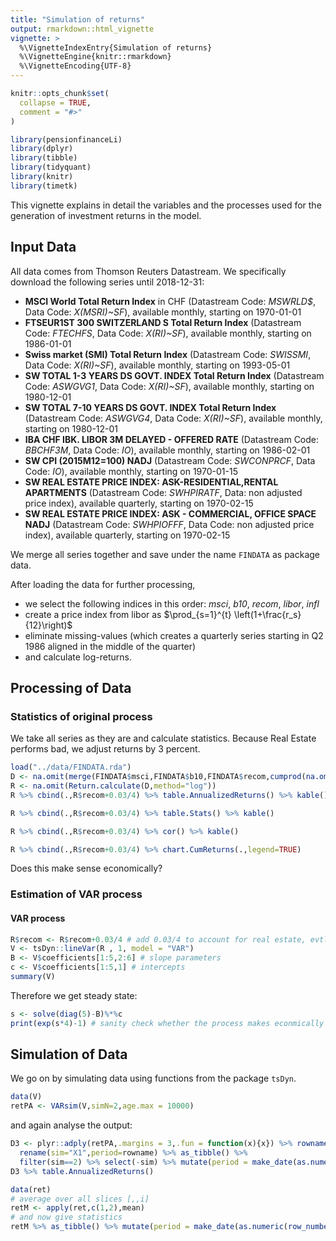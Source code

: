 ```yaml
---
title: "Simulation of returns"
output: rmarkdown::html_vignette
vignette: >
  %\VignetteIndexEntry{Simulation of returns}
  %\VignetteEngine{knitr::rmarkdown}
  %\VignetteEncoding{UTF-8}
---
```


```r
knitr::opts_chunk$set(
  collapse = TRUE,
  comment = "#>"
)
```

```r
library(pensionfinanceLi)
library(dplyr)
library(tibble)
library(tidyquant)
library(knitr)
library(timetk)
```

This vignette explains in detail the variables and the processes used for the generation of investment returns in the model.

## Input Data

All data comes from Thomson Reuters Datastream. We specifically download the following series until 2018-12-31:

*  __MSCI World Total Return Index__ in CHF (Datastream Code: _MSWRLD$_, Data Code: _X(MSRI)~SF_), available monthly, starting on 1970-01-01
*  __FTSEUR1ST 300 SWITZERLAND S Total Return Index__ (Datastream Code: _FTECHFS_, Data Code: _X(RI)~SF_), available monthly, starting on 1986-01-01
*  __Swiss market (SMI) Total Return Index__ (Datastream Code: _SWISSMI_, Data Code: _X(RI)~SF_), available monthly, starting on 1993-05-01
*  __SW TOTAL 1-3 YEARS DS GOVT. INDEX Total Return Index__ (Datastream Code: _ASWGVG1_, Data Code: _X(RI)~SF_), available monthly, starting on 1980-12-01
*  __SW TOTAL 7-10 YEARS DS GOVT. INDEX Total Return Index__ (Datastream Code: _ASWGVG4_, Data Code: _X(RI)~SF_), available monthly, starting on 1980-12-01
*  __IBA CHF IBK. LIBOR 3M DELAYED - OFFERED RATE__ (Datastream Code: _BBCHF3M_, Data Code: _IO_), available monthly, starting on 1986-02-01
*  __SW CPI (2015M12=100) NADJ__ (Datastream Code: _SWCONPRCF_, Data Code: _IO_), available monthly, starting on 1970-01-15
*  __SW REAL ESTATE PRICE INDEX: ASK-RESIDENTIAL,RENTAL APARTMENTS__ (Datastream Code: _SWHPIRATF_, Data: non adjusted price index), available quarterly, starting on 1970-02-15
*  __SW REAL ESTATE PRICE INDEX: ASK - COMMERCIAL, OFFICE SPACE NADJ__ (Datastream Code: _SWHPIOFFF_, Data Code: non adjusted price index), available quarterly, starting on 1970-02-15

We merge all series together and save under the name `FINDATA` as package data.

After loading the data for further processing,

* we select the following indices in this order: _msci_,  _b10_, _recom_, _libor_, _infl_ 
* create a price index from libor as $\prod_{s=1}^{t} \left(1+\frac{r_s}{12}\right)$
* eliminate missing-values (which creates a quarterly series starting in Q2 1986 aligned in the middle of the quarter) 
* and calculate log-returns.

## Processing of Data

### Statistics of original process

We take all series as they are and calculate statistics. Because Real Estate performs bad, we adjust returns by 3 percent.

```r
load("../data/FINDATA.rda")
D <- na.omit(merge(FINDATA$msci,FINDATA$b10,FINDATA$recom,cumprod(na.omit(1+FINDATA$libor/1200)),FINDATA$infl))
R <- na.omit(Return.calculate(D,method="log"))
R %>% cbind(.,R$recom+0.03/4) %>% table.AnnualizedReturns() %>% kable()
```
```r
R %>% cbind(.,R$recom+0.03/4) %>% table.Stats() %>% kable()
```
```r
R %>% cbind(.,R$recom+0.03/4) %>% cor() %>% kable()
```

```r
R %>% cbind(.,R$recom+0.03/4) %>% chart.CumReturns(.,legend=TRUE)
```

Does this make sense economically?

### Estimation of VAR process

#### VAR process

```r
R$recom <- R$recom+0.03/4 # add 0.03/4 to account for real estate, evtl. change - see nsi.xls add 4.1%
V <- tsDyn::lineVar(R , 1, model = "VAR")
B <- V$coefficients[1:5,2:6] # slope parameters
c <- V$coefficients[1:5,1] # intercepts
summary(V)
```

Therefore we get steady state:
```r
s <- solve(diag(5)-B)%*%c
print(exp(s*4)-1) # sanity check whether the process makes econmically sense
```

<!-- #### VECM -->

<!-- ```{r} -->
<!-- D2 <- try.xts(100*exp(timeSeries::colCumsums(timeSeries::as.timeSeries(R)))) -->
<!-- V2 <- lineVar(D2 , 1, model = "VECM", estim = "ML") -->
<!-- B2 <- V2$coefficients[1:5,3:7] # slope parameters -->
<!-- c2 <- V2$coefficients[1:5,2] # intercepts -->
<!-- summary(V2) -->
<!-- ``` -->

## Simulation of Data

We go on by simulating data using functions from the package `tsDyn`.

```r
data(V)
retPA <- VARsim(V,simN=2,age.max = 10000)
```

and again analyse the output:

```r
D3 <- plyr::adply(retPA,.margins = 3,.fun = function(x){x}) %>% rownames_to_column() %>%
  rename(sim="X1",period=rowname) %>% as_tibble() %>% 
  filter(sim==2) %>% select(-sim) %>% mutate(period = make_date(as.numeric(period)-8001, 1, 1)) %>% timetk::tk_xts()
D3 %>% table.AnnualizedReturns()
```


```r
data(ret)
# average over all slices [,,i]
retM <- apply(ret,c(1,2),mean)
# and now give statistics
retM %>% as_tibble() %>% mutate(period = make_date(as.numeric(row_number())+2000, 1, 1)) %>% timetk::tk_xts() %>% table.AnnualizedReturns()
```


